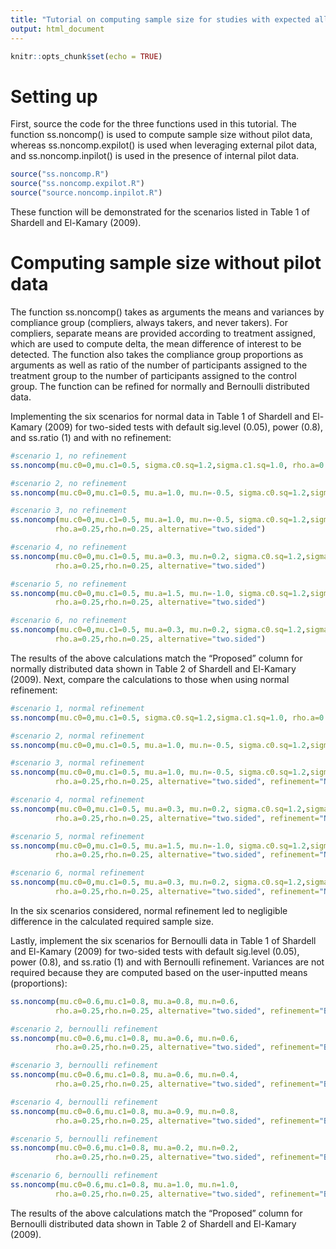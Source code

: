 ```yaml
---
title: "Tutorial on computing sample size for studies with expected all-or-none non-compliance and selection bias based on scenarios in Shardell and El-Kamary (2009)"
output: html_document
---
```


```r
knitr::opts_chunk$set(echo = TRUE)
```

# Setting up

First, source the code for the three functions used in this tutorial. The function ss.noncomp() is used to compute sample size without pilot data, whereas ss.noncomp.expilot() is used when leveraging external pilot data, and ss.noncomp.inpilot() is used in the presence of internal pilot data.

```r
source("ss.noncomp.R")
source("ss.noncomp.expilot.R")
source("source.noncomp.inpilot.R")
```

These function will be demonstrated for the scenarios listed in Table 1 of Shardell and El-Kamary (2009).

# Computing sample size without pilot data

The function ss.noncomp() takes as arguments the means and variances by compliance group (compliers, always takers, and never takers). For compliers, separate means are provided according to treatment assigned, which are used to compute delta, the mean difference of interest to be detected. The function also takes the compliance group proportions as arguments as well as ratio of the number of participants assigned to the treatment group to the number of participants assigned to the control group. The function can be refined for normally and Bernoulli distributed data.

Implementing the six scenarios for normal data in Table 1 of Shardell and El-Kamary (2009) for two-sided tests with default sig.level (0.05), power (0.8), and ss.ratio (1) and with no refinement:

```r
#scenario 1, no refinement
ss.noncomp(mu.c0=0,mu.c1=0.5, sigma.c0.sq=1.2,sigma.c1.sq=1.0, rho.a=0.25,rho.n=0.25, alternative="two.sided")

#scenario 2, no refinement
ss.noncomp(mu.c0=0,mu.c1=0.5, mu.a=1.0, mu.n=-0.5, sigma.c0.sq=1.2,sigma.c1.sq=1.0, rho.a=0.25,rho.n=0.25, alternative="two.sided")

#scenario 3, no refinement
ss.noncomp(mu.c0=0,mu.c1=0.5, mu.a=1.0, mu.n=-0.5, sigma.c0.sq=1.2,sigma.c1.sq=1.0, sigma.n.sq=1.4,sigma.a.sq=1.2, 
          rho.a=0.25,rho.n=0.25, alternative="two.sided")

#scenario 4, no refinement
ss.noncomp(mu.c0=0,mu.c1=0.5, mu.a=0.3, mu.n=0.2, sigma.c0.sq=1.2,sigma.c1.sq=1.0, sigma.n.sq=1.2,sigma.a.sq=1.0, 
          rho.a=0.25,rho.n=0.25, alternative="two.sided")

#scenario 5, no refinement
ss.noncomp(mu.c0=0,mu.c1=0.5, mu.a=1.5, mu.n=-1.0, sigma.c0.sq=1.2,sigma.c1.sq=1.0, sigma.n.sq=2.0,sigma.a.sq=2.0, 
          rho.a=0.25,rho.n=0.25, alternative="two.sided")

#scenario 6, no refinement
ss.noncomp(mu.c0=0,mu.c1=0.5, mu.a=0.3, mu.n=0.2, sigma.c0.sq=1.2,sigma.c1.sq=1.0, sigma.n.sq=0.6,sigma.a.sq=0.5, 
          rho.a=0.25,rho.n=0.25, alternative="two.sided")
```

The results of the above calculations match the "Proposed" column for normally distributed data shown in Table 2 of Shardell and El-Kamary (2009). Next, compare the calculations to those when using normal refinement:

```r
#scenario 1, normal refinement
ss.noncomp(mu.c0=0,mu.c1=0.5, sigma.c0.sq=1.2,sigma.c1.sq=1.0, rho.a=0.25,rho.n=0.25, alternative="two.sided", refinement="Normal")

#scenario 2, normal refinement
ss.noncomp(mu.c0=0,mu.c1=0.5, mu.a=1.0, mu.n=-0.5, sigma.c0.sq=1.2,sigma.c1.sq=1.0, rho.a=0.25,rho.n=0.25, alternative="two.sided", refinement="Normal")

#scenario 3, normal refinement
ss.noncomp(mu.c0=0,mu.c1=0.5, mu.a=1.0, mu.n=-0.5, sigma.c0.sq=1.2,sigma.c1.sq=1.0, sigma.n.sq=1.4,sigma.a.sq=1.2, 
          rho.a=0.25,rho.n=0.25, alternative="two.sided", refinement="Normal")

#scenario 4, normal refinement
ss.noncomp(mu.c0=0,mu.c1=0.5, mu.a=0.3, mu.n=0.2, sigma.c0.sq=1.2,sigma.c1.sq=1.0, sigma.n.sq=1.2,sigma.a.sq=1.0, 
          rho.a=0.25,rho.n=0.25, alternative="two.sided", refinement="Normal")

#scenario 5, normal refinement
ss.noncomp(mu.c0=0,mu.c1=0.5, mu.a=1.5, mu.n=-1.0, sigma.c0.sq=1.2,sigma.c1.sq=1.0, sigma.n.sq=2.0,sigma.a.sq=2.0, 
          rho.a=0.25,rho.n=0.25, alternative="two.sided", refinement="Normal")

#scenario 6, normal refinement
ss.noncomp(mu.c0=0,mu.c1=0.5, mu.a=0.3, mu.n=0.2, sigma.c0.sq=1.2,sigma.c1.sq=1.0, sigma.n.sq=0.6,sigma.a.sq=0.5, 
          rho.a=0.25,rho.n=0.25, alternative="two.sided", refinement="Normal")
```

In the six scenarios considered, normal refinement led to negligible difference in the calculated required sample size.

Lastly, implement the six scenarios for Bernoulli data in Table 1 of Shardell and El-Kamary (2009) for two-sided tests with default sig.level (0.05), power (0.8), and ss.ratio (1) and with Bernoulli refinement. Variances are not required because they are computed based on the user-inputted means (proportions):

```r
ss.noncomp(mu.c0=0.6,mu.c1=0.8, mu.a=0.8, mu.n=0.6, 
          rho.a=0.25,rho.n=0.25, alternative="two.sided", refinement="Bernoulli")

#scenario 2, bernoulli refinement
ss.noncomp(mu.c0=0.6,mu.c1=0.8, mu.a=0.6, mu.n=0.6, 
          rho.a=0.25,rho.n=0.25, alternative="two.sided", refinement="Bernoulli")

#scenario 3, bernoulli refinement
ss.noncomp(mu.c0=0.6,mu.c1=0.8, mu.a=0.6, mu.n=0.4, 
          rho.a=0.25,rho.n=0.25, alternative="two.sided", refinement="Bernoulli")

#scenario 4, bernoulli refinement
ss.noncomp(mu.c0=0.6,mu.c1=0.8, mu.a=0.9, mu.n=0.8, 
          rho.a=0.25,rho.n=0.25, alternative="two.sided", refinement="Bernoulli")

#scenario 5, bernoulli refinement
ss.noncomp(mu.c0=0.6,mu.c1=0.8, mu.a=0.2, mu.n=0.2, 
          rho.a=0.25,rho.n=0.25, alternative="two.sided", refinement="Bernoulli")

#scenario 6, bernoulli refinement
ss.noncomp(mu.c0=0.6,mu.c1=0.8, mu.a=1.0, mu.n=1.0, 
          rho.a=0.25,rho.n=0.25, alternative="two.sided", refinement="Bernoulli")
```

The results of the above calculations match the "Proposed" column for Bernoulli distributed data shown in Table 2 of Shardell and El-Kamary (2009).

  